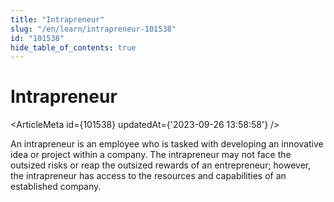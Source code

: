 ```yaml
---
title: "Intrapreneur"
slug: "/en/learn/intrapreneur-101538"
id: "101538"
hide_table_of_contents: true
---
```



# Intrapreneur

<ArticleMeta id={101538} updatedAt={'2023-09-26 13:58:58'} />
<div className='border-solid border-b border-t-0 my-4 border-[var(--ifm-color-gray-300)]' />

An intrapreneur is an employee who is tasked with developing an innovative idea or project within a company. The intrapreneur may not face the outsized risks or reap the outsized rewards of an entrepreneur; however, the intrapreneur has access to the resources and capabilities of an established company.
